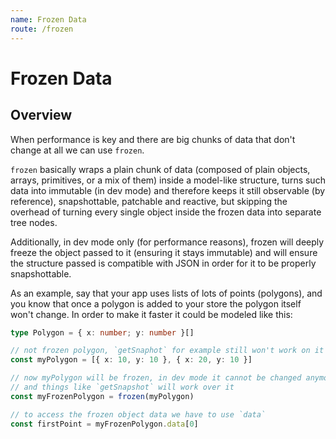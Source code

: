 ```yaml
---
name: Frozen Data
route: /frozen
---
```


# Frozen Data

## Overview

When performance is key and there are big chunks of data that don't change at all we can use `frozen`.

`frozen` basically wraps a plain chunk of data (composed of plain objects, arrays, primitives, or a mix of them) inside a model-like structure, turns such data into immutable (in dev mode) and therefore keeps it still observable (by reference), snapshottable, patchable and reactive, but skipping the overhead of turning every single object inside the frozen data into separate tree nodes.

Additionally, in dev mode only (for performance reasons), frozen will deeply freeze the object passed to it (ensuring it stays immutable) and will ensure the structure passed is compatible with JSON in order for it to be properly snapshottable.

As an example, say that your app uses lists of lots of points (polygons), and you know that once a polygon is added to your store the polygon itself won't change. In order to make it faster it could be modeled like this:

```ts
type Polygon = { x: number; y: number }[]

// not frozen polygon, `getSnaphot` for example still won't work on it
const myPolygon = [{ x: 10, y: 10 }, { x: 20, y: 10 }]

// now myPolygon will be frozen, in dev mode it cannot be changed anymore
// and things like `getSnapshot` will work over it
const myFrozenPolygon = frozen(myPolygon)

// to access the frozen object data we have to use `data`
const firstPoint = myFrozenPolygon.data[0]
```
